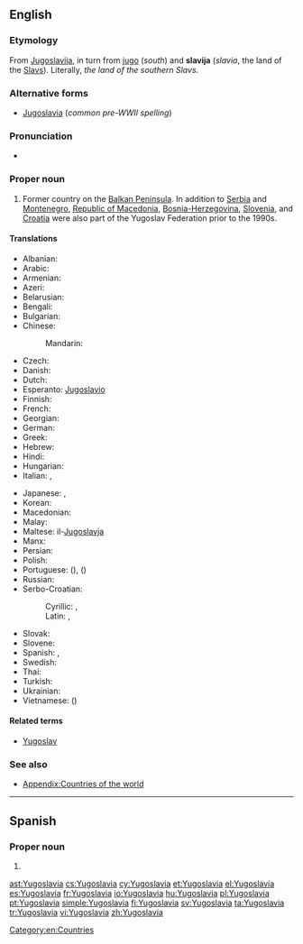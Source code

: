 ==English==
{{wikipedia}}

===Etymology===
From {{etyl|sh|en}} [[Jugoslavija]], in turn from [[jug]]o (''south'') and '''slavija''' (''slavia'', the land of the [[Slav]]s).  Literally, ''the land of the southern Slavs''.

===Alternative forms===
* [[Jugoslavia]] (''common pre-WWII spelling'')

===Pronunciation===
* {{IPA|[jugʊˈslɑvɪə]}}

===Proper noun===
{{en-proper noun}}

# Former country on the [[Balkan Peninsula]]. In addition to [[Serbia]] and [[Montenegro]], [[Macedonia|Republic of Macedonia]], [[Bosnia and Herzegovina|Bosnia-Herzegovina]], [[Slovenia]], and [[Croatia]] were also part of the Yugoslav Federation prior to the 1990s.

====Translations====
{{trans-top|Former country in the Balkans}}
* Albanian: {{t|sq|Jugosllavia|xs=Albanian}}
* Arabic: {{t|ar|يوغوسلافيا|f|tr=yughuslaafiya}}
* Armenian: {{t-|hy|Հարավսլավիա|tr=Haravslavia}}
* Azeri: {{t|az|Yuqoslaviya}}
* Belarusian: {{t|be|Югаславія|f|tr=Juhaslávija|xs=Belarusian}}
* Bengali: {{t-|bn|যুগোশ্লাভিয়া}}
* Bulgarian: {{t-|bg|Югославия|f|tr=Jugoslávija}}
* Chinese:
*: Mandarin: {{t-|cmn|南斯拉夫|tr=Nánsīlāfū|sc=Hani}}
* Czech: {{t|cs|Jugoslávie|f}}
* Danish: {{t-|da|Jugoslavien}}
* Dutch: {{t-|nl|Joegoslavië}}
* Esperanto: [[Jugoslavio]]
* Finnish: {{t+|fi|Jugoslavia}}
* French: {{t+|fr|Yougoslavie|f}}
* Georgian: {{t|ka|იუგოსლავია|tr=iugoslavia|sc=Geor|xs=Georgian}}
* German: {{t-|de|Jugoslavien|n}}
* Greek: {{t+|el|Γιουγκοσλαβία|f|tr=Yiougoslavía}}
* Hebrew: {{t|he|יוגוסלביה}}
* Hindi: {{t|hi|यूगोस्लाविया|tr=yūgōslāviyā|xs=Hindi}}
* Hungarian: {{t+|hu|Jugoszlávia}}
* Italian: {{t-|it|Jugoslavia}}, {{t-|it|Iugoslavia|f}}
{{trans-mid}}
* Japanese: {{t-|ja|ユーゴスラビア|tr=Yūgosurabia}}, {{t-|ja|ユーゴスラヴィア|tr=Yūgosuravia}}
* Korean: {{t+|ko|유고슬라비아|tr=Yugoseullabia|sc=Hang}}
* Macedonian: {{t+|mk|Југославија|f|tr=Jugoslávija}}
* Malay: {{t|ms|Yugoslavia}}
* Maltese: il-[[Jugoslavja]]
* Manx: {{t|gv|Yugoslaavey|alt=Yn Yugoslaavey}}
* Persian: {{t|fa|یوگسلاوی}}
* Polish: {{t+|pl|Jugosławia|f}}
* Portuguese: {{t+|pt|Jugoslávia|f}} ({{qualifier|Portugal}}), {{t+|pt|Iugoslávia|f}} ({{qualifier|Brazil}})
* Russian: {{t+|ru|Югославия|f|tr=Jugoslávija}}
* Serbo-Croatian:
*: Cyrillic: {{t|sh|Југославија|f|tr=Jugòslāvija|alt=Југо̀сла̄вија|sc=Cyrl|xs=Serbo-Croatian}}, {{t|sh|Југославија|f|tr=Jugoslȁvija|alt=Југосла̏вија|sc=Cyrl}}
*: Latin: {{t|sh|Jugoslavija|f|alt=Jugòslāvija|xs=Serbo-Croatian}}, {{t|sh|Jugoslavija|f|alt=Jugoslȁvija}}
* Slovak: {{t|sk|Juhoslávie|f}}
* Slovene: {{t+|sl|Jugoslavija|f}}
* Spanish: {{t+|es|Yugoslavia|f}}, {{t|es|Yugoeslavia|f}}
* Swedish: {{t+|sv|Jugoslavien}}
* Thai: {{t|th|ยูโกสลาเวีย|tr=yoogòhtlaawia}}
* Turkish: {{t-|tr|Yugoslavya}}
* Ukrainian: {{t|uk|Югославія|f|tr=Juhoslávija|xs=Ukrainian}}
* Vietnamese: {{t|vi|Nam Tư|xs=Vietnamese}} ({{t|vi|南斯|sc=Hani|xs=Vietnamese}})
{{trans-bottom}}

====Related terms====
* [[Yugoslav]]

===See also===
* [[Appendix:Countries of the world]]

[[Category:en:Countries]]

----

==Spanish==

===Proper noun===
{{es-proper-noun}}

# {{l|en|Yugoslavia}}

[[ast:Yugoslavia]]
[[cs:Yugoslavia]]
[[cy:Yugoslavia]]
[[et:Yugoslavia]]
[[el:Yugoslavia]]
[[es:Yugoslavia]]
[[fr:Yugoslavia]]
[[io:Yugoslavia]]
[[hu:Yugoslavia]]
[[pl:Yugoslavia]]
[[pt:Yugoslavia]]
[[simple:Yugoslavia]]
[[fi:Yugoslavia]]
[[sv:Yugoslavia]]
[[ta:Yugoslavia]]
[[tr:Yugoslavia]]
[[vi:Yugoslavia]]
[[zh:Yugoslavia]]